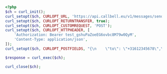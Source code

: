 ```php
<?php
$ch = curl_init();
curl_setopt($ch, CURLOPT_URL, 'https://api.callbell.eu/v1/messages/send');
curl_setopt($ch, CURLOPT_RETURNTRANSFER, true);
curl_setopt($ch, CURLOPT_CUSTOMREQUEST, 'POST');
curl_setopt($ch, CURLOPT_HTTPHEADER, [
    'Authorization: Bearer test_gshuPaZoeEG6ovbc8M79w0QyM',
    'Content-Type: application/json',
]);
curl_setopt($ch, CURLOPT_POSTFIELDS, "{\n    \"to\": \"+31612345678\",\n    \"from\": \"whatsapp\",\n    \"type\": \"text\",\n    \"content\": {\n      \"text\": \"John Doe\"\n    },\n    \"template_uuid\": \"d980fb66fd5043d3ace1aa06ba044342\",\n    \"optin_contact\": true\n  }");

$response = curl_exec($ch);

curl_close($ch);

```
